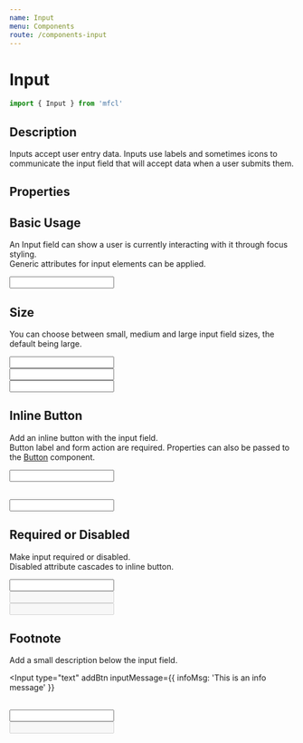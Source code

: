 ```yaml
---
name: Input
menu: Components
route: /components-input
---
```



# Input

```javascript
import { Input } from 'mfcl'
```

## Description

Inputs accept user entry data. Inputs use labels and sometimes icons to communicate the input field that will accept data when a user submits them.

## Properties

<Props of={Input} />

## Basic Usage

An Input field can show a user is currently interacting with it through focus styling.  
Generic attributes for input elements can be applied.

<Playground>
  <Input type="text" label="Default" name="name" focus></Input>
</Playground>

## Size

You can choose between small, medium and large input field sizes, the default being large.

<Playground>
  <Input type="text" size="sm"></Input>
  <br />
  <Input type="text" size="md"></Input>
  <br />
  <Input type="text" size="lg"></Input>
</Playground>

## Inline Button

Add an inline button with the input field.  
Button label and form action are required.
Properties can also be passed to the [Button](/components-button) component.

<Playground>
  <form action="/components-flag">
    <Input type="text" addBtn btnLabel="Sign Up"></Input>
  </form>
  <br />
  <form action="/components-flag">
    <Input type="number" addBtn btnLabel="Sign Up" btnProps={{ btnType: 'secondary', type: 'submit' }}></Input>
  </form>
</Playground>

## Required or Disabled

Make input required or disabled.  
Disabled attribute cascades to inline button.

<Playground>
  <Input type="text" required addBtn btnLabel="Test Required"></Input>
  <br />
  <Input type="text" disabled></Input>
  <br />
  <Input type="text" disabled addBtn btnLabel="Disabled"></Input>
</Playground>

## Footnote

Add a small description below the input field.

<Playground>


<Input
  type="text"
  addBtn
  inputMessage={{
    infoMsg: 'This is an info message'
  }}
></Input>
<br />
<Input
  type="text"
  size="md"
  inputMessage={{
    successMsg: 'This is an success message'
  }}
></Input>
<br />
<Input
  type="text"
  size="sm"
  disabled
  error
  inputMessage={{
    errorMsg: 'This is an error message'
  }}
></Input>

</Playground>

